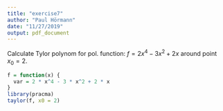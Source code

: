 ```yaml
---
title: "exercise7"
author: "Paul Hörmann"
date: "11/27/2019"
output: pdf_document
---
```

Calculate Tylor polynom for pol. function: $f = 2x^4 - 3x^2 + 2x$ around point $x_0 = 2$.
```r
f = function(x) {
  var = 2 * x^4 - 3 * x^2 + 2 * x
}
library(pracma)
taylor(f, x0 = 2)
```

